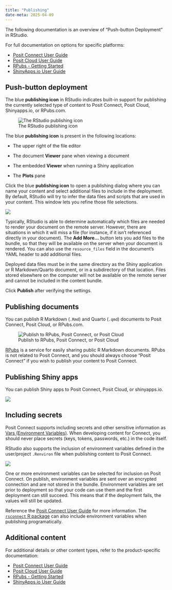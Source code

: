 ```yaml
---
title: "Publishing"
date-meta: 2025-04-09
---
```


The following documentation is an overview of "Push-button Deployment" in RStudio. 

For full documentation on options for specific platforms:  

-   [Posit Connect User Guide](https://docs.posit.co/connect/user/connecting/)
-   [Posit Cloud User Guide](https://posit.cloud/learn/guide#intro-publish-app)
-   [RPubs - Getting Started](https://rpubs.com/about/getting-started)
-   [ShinyApps.io User Guide](https://docs.posit.co/shinyapps.io/)

## Push-button deployment

The blue **publishing icon** in RStudio indicates built-in support for publishing the currently selected type of content to Posit Connect, Posit Cloud, Shinyapps.io, or RPubs.com.

![The RStudio publishing icon](images/publishIcon_2x.png){fig-alt="The RStudio publishing icon"}

The blue **publishing icon** is present in the following locations:

-   The upper right of the file editor

-   The document **Viewer** pane when viewing a document

-   The embedded **Viewer** when running a Shiny application

-   The **Plots** pane

Click the blue **publishing icon** to open a publishing dialog where you can name your content and select additional files to include in the deployment. By default, RStudio will try to infer the data files and scripts that are used in your content. This window lets you refine those file selections.

![](images/publishing-quarto.png){fig-alt="RStudio publishing dialog for a Quarto document"}

Typically, RStudio is able to determine automatically which files are needed to render your document on the remote server. However, there are situations in which it will miss a file (for instance, if it isn't referenced directly in your document). The **Add More\...** button lets you add files to the bundle, so that they will be available on the server when your document is rendered. You can also use the `resource_files` field in the document's YAML header to add additional files.

Deployed data files must be in the same directory as the Shiny application or R Markdown/Quarto document, or in a subdirectory of that location. Files stored elsewhere on the computer will not be available on the remote server and cannot be included in the content bundle.

Click **Publish** after verifying the settings.

## Publishing documents

You can publish R Markdown (`.Rmd`) and Quarto (`.qmd`) documents to Posit Connect, Posit Cloud, or RPubs.com.

![Publish to RPubs, Posit Connect, or Posit Cloud](images/connecting-2.png){fig-alt="Publish to RPubs or Connect"}

[RPubs](http://rpubs.com/) is a service for easily sharing public R Markdown documents. RPubs is not related to Posit Connect, and you should always choose "Posit Connect" if you wish to publish your content to Posit Connect.

## Publishing Shiny apps

You can publish Shiny apps to Posit Connect, Posit Cloud, or shinyapps.io.

![](images/connect-account.png){fig-alt="Connect account in RStudio"}

## Including secrets

Posit Connect supports including secrets and other sensitive information as [Vars (Environment Variables)](https://docs.posit.co/connect/user/content-settings/index.html#content-vars). When developing content for Connect, you should never place secrets (keys, tokens, passwords, etc.) in the code itself.

RStudio also supports the inclusion of environment variables defined in the user/project `.Renviron` file when publishing content to Posit Connect. 

![](images/publish-env-vars.png){fig-alt="Screenshot of including environment variables when publishing from RStudio."}

One or more environment variables can be selected for inclusion on Posit Connect. On publish, environment variables are sent over an encrypted connection and are not stored in the bundle. Environment variables are set prior to deployment so that your code can use them and the first deployment can still succeed. This means that if the deployment fails, the values will still be updated.

Reference the [Posit Connect User Guide](https://docs.posit.co/connect/user/content-settings/index.html#content-vars) for more information. The [`rsconnect` R package](https://rstudio.github.io/rsconnect/reference/deployApp.html#arg-envvars) can also include environment variables when publishing programatically.

## Additional content

For additional details or other content types, refer to the product-specific documentation:

-   [Posit Connect User Guide](https://docs.posit.co/connect/user/connecting/)
-   [Posit Cloud User Guide](https://posit.cloud/learn/guide#intro-publish-app)
-   [RPubs - Getting Started](https://rpubs.com/about/getting-started)
-   [ShinyApps.io User Guide](https://docs.posit.co/shinyapps.io/)
